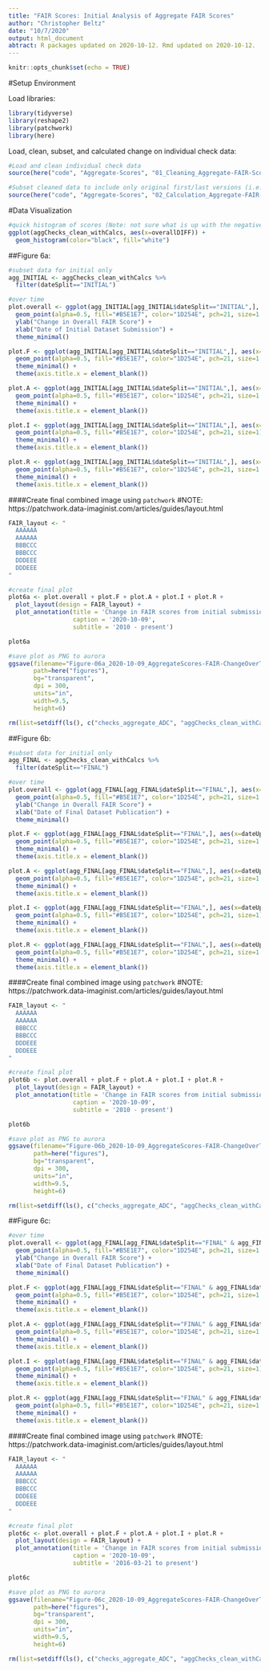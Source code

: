 ```yaml
---
title: "FAIR Scores: Initial Analysis of Aggregate FAIR Scores"
author: "Christopher Beltz"
date: "10/7/2020"
output: html_document
abtract: R packages updated on 2020-10-12. Rmd updated on 2020-10-12.
---
```


```r
knitr::opts_chunk$set(echo = TRUE)
```

#Setup Environment


Load libraries:

```r
library(tidyverse)
library(reshape2)
library(patchwork)
library(here)
```


Load, clean, subset, and calculated change on individual check data:

```r
#Load and clean individual check data
source(here("code", "Aggregate-Scores", "01_Cleaning_Aggregate-FAIR-Scores.R"), local = knitr::knit_global())

#Subset cleaned data to include only original first/last versions (i.e., metadata submission and final publication), calculate change in FAIR scores over time
source(here("code", "Aggregate-Scores", "02_Calculation_Aggregate-FAIR-Scores.R"), local = knitr::knit_global())
```


\pagebreak



#Data Visualization

```r
#quick histogram of scores (Note: not sure what is up with the negative scores)
ggplot(aggChecks_clean_withCalcs, aes(x=overallDIFF)) +
  geom_histogram(color="black", fill="white")
```


##Figure 6a:

```r
#subset data for initial only
agg_INITIAL <- aggChecks_clean_withCalcs %>%
  filter(dateSplit=="INITIAL")

#over time
plot.overall <- ggplot(agg_INITIAL[agg_INITIAL$dateSplit=="INITIAL",], aes(x=dateUploaded, y=overallDIFF)) +
  geom_point(alpha=0.5, fill="#B5E1E7", color="1D254E", pch=21, size=1.5) +
  ylab("Change in Overall FAIR Score") +
  xlab("Date of Initial Dataset Submission") +
  theme_minimal()

plot.F <- ggplot(agg_INITIAL[agg_INITIAL$dateSplit=="INITIAL",], aes(x=dateUploaded, y=findableDIFF)) +
  geom_point(alpha=0.5, fill="#B5E1E7", color="1D254E", pch=21, size=1.5) +
  theme_minimal() +
  theme(axis.title.x = element_blank())

plot.A <- ggplot(agg_INITIAL[agg_INITIAL$dateSplit=="INITIAL",], aes(x=dateUploaded, y=accessibleDIFF)) +
  geom_point(alpha=0.5, fill="#B5E1E7", color="1D254E", pch=21, size=1.5) +
  theme_minimal() +
  theme(axis.title.x = element_blank())

plot.I <- ggplot(agg_INITIAL[agg_INITIAL$dateSplit=="INITIAL",], aes(x=dateUploaded, y=interoperableDIFF)) +
  geom_point(alpha=0.5, fill="#B5E1E7", color="1D254E", pch=21, size=1) +
  theme_minimal() +
  theme(axis.title.x = element_blank())

plot.R <- ggplot(agg_INITIAL[agg_INITIAL$dateSplit=="INITIAL",], aes(x=dateUploaded, y=reusableDIFF)) +
  geom_point(alpha=0.5, fill="#B5E1E7", color="1D254E", pch=21, size=1.5) +
  theme_minimal() +
  theme(axis.title.x = element_blank())
```

####Create final combined image using `patchwork`
#NOTE: https://patchwork.data-imaginist.com/articles/guides/layout.html
```r
FAIR_layout <- "
  AAAAAA
  AAAAAA
  BBBCCC
  BBBCCC
  DDDEEE
  DDDEEE
"
```


```r
#create final plot
plot6a <- plot.overall + plot.F + plot.A + plot.I + plot.R +
  plot_layout(design = FAIR_layout) +
  plot_annotation(title = 'Change in FAIR scores from initial submission to final upload',
                  caption = '2020-10-09',
                  subtitle = '2010 - present')

plot6a
```


```r
#save plot as PNG to aurora
ggsave(filename="Figure-06a_2020-10-09_AggregateScores-FAIR-ChangeOverTime-SubmissionDate.png",
       path=here("figures"),
       bg="transparent",
       dpi = 300,
       units="in",
       width=9.5,
       height=6)
```


```r
rm(list=setdiff(ls(), c("checks_aggregate_ADC", "aggChecks_clean_withCalcs", "agg_INITIAL", "plot6a")))
```


##Figure 6b:

```r
#subset data for initial only
agg_FINAL <- aggChecks_clean_withCalcs %>%
  filter(dateSplit=="FINAL")

#over time
plot.overall <- ggplot(agg_FINAL[agg_FINAL$dateSplit=="FINAL",], aes(x=dateUploaded, y=overallDIFF)) +
  geom_point(alpha=0.5, fill="#B5E1E7", color="1D254E", pch=21, size=1.5) +
  ylab("Change in Overall FAIR Score") +
  xlab("Date of Final Dataset Publication") +
  theme_minimal()

plot.F <- ggplot(agg_FINAL[agg_FINAL$dateSplit=="FINAL",], aes(x=dateUploaded, y=findableDIFF)) +
  geom_point(alpha=0.5, fill="#B5E1E7", color="1D254E", pch=21, size=1.5) +
  theme_minimal() +
  theme(axis.title.x = element_blank())

plot.A <- ggplot(agg_FINAL[agg_FINAL$dateSplit=="FINAL",], aes(x=dateUploaded, y=accessibleDIFF)) +
  geom_point(alpha=0.5, fill="#B5E1E7", color="1D254E", pch=21, size=1.5) +
  theme_minimal() +
  theme(axis.title.x = element_blank())

plot.I <- ggplot(agg_FINAL[agg_FINAL$dateSplit=="FINAL",], aes(x=dateUploaded, y=interoperableDIFF)) +
  geom_point(alpha=0.5, fill="#B5E1E7", color="1D254E", pch=21, size=1) +
  theme_minimal() +
  theme(axis.title.x = element_blank())

plot.R <- ggplot(agg_FINAL[agg_FINAL$dateSplit=="FINAL",], aes(x=dateUploaded, y=reusableDIFF)) +
  geom_point(alpha=0.5, fill="#B5E1E7", color="1D254E", pch=21, size=1.5) +
  theme_minimal() +
  theme(axis.title.x = element_blank())
```

####Create final combined image using `patchwork`
#NOTE: https://patchwork.data-imaginist.com/articles/guides/layout.html
```r
FAIR_layout <- "
  AAAAAA
  AAAAAA
  BBBCCC
  BBBCCC
  DDDEEE
  DDDEEE
"
```


```r
#create final plot
plot6b <- plot.overall + plot.F + plot.A + plot.I + plot.R +
  plot_layout(design = FAIR_layout) +
  plot_annotation(title = 'Change in FAIR scores from initial submission to final upload',
                  caption = '2020-10-09',
                  subtitle = '2010 - present')

plot6b
```


```r
#save plot as PNG to aurora
ggsave(filename="Figure-06b_2020-10-09_AggregateScores-FAIR-ChangeOverTime-PublicationDate.jpg",
       path=here("figures"),
       bg="transparent",
       dpi = 300,
       units="in",
       width=9.5,
       height=6)
```


```r
rm(list=setdiff(ls(), c("checks_aggregate_ADC", "aggChecks_clean_withCalcs", "agg_INITIAL", "agg_FINAL", "plot6a", "plot6b")))
```


##Figure 6c:

```r
#over time
plot.overall <- ggplot(agg_FINAL[agg_FINAL$dateSplit=="FINAL" & agg_FINAL$dateUploaded>as.POSIXct("2016-03-21 00:00:01"),], aes(x=dateUploaded, y=overallDIFF)) +
  geom_point(alpha=0.5, fill="#B5E1E7", color="1D254E", pch=21, size=1.5) +
  ylab("Change in Overall FAIR Score") +
  xlab("Date of Final Dataset Publication") +
  theme_minimal()

plot.F <- ggplot(agg_FINAL[agg_FINAL$dateSplit=="FINAL" & agg_FINAL$dateUploaded>as.POSIXct("2016-03-21 00:00:01"),], aes(x=dateUploaded, y=findableDIFF)) +
  geom_point(alpha=0.5, fill="#B5E1E7", color="1D254E", pch=21, size=1.5) +
  theme_minimal() +
  theme(axis.title.x = element_blank())

plot.A <- ggplot(agg_FINAL[agg_FINAL$dateSplit=="FINAL" & agg_FINAL$dateUploaded>as.POSIXct("2016-03-21 00:00:01"),], aes(x=dateUploaded, y=accessibleDIFF)) +
  geom_point(alpha=0.5, fill="#B5E1E7", color="1D254E", pch=21, size=1.5) +
  theme_minimal() +
  theme(axis.title.x = element_blank())

plot.I <- ggplot(agg_FINAL[agg_FINAL$dateSplit=="FINAL" & agg_FINAL$dateUploaded>as.POSIXct("2016-03-21 00:00:01"),], aes(x=dateUploaded, y=interoperableDIFF)) +
  geom_point(alpha=0.5, fill="#B5E1E7", color="1D254E", pch=21, size=1) +
  theme_minimal() +
  theme(axis.title.x = element_blank())

plot.R <- ggplot(agg_FINAL[agg_FINAL$dateSplit=="FINAL" & agg_FINAL$dateUploaded>as.POSIXct("2016-03-21 00:00:01"),], aes(x=dateUploaded, y=reusableDIFF)) +
  geom_point(alpha=0.5, fill="#B5E1E7", color="1D254E", pch=21, size=1.5) +
  theme_minimal() +
  theme(axis.title.x = element_blank())
```

####Create final combined image using `patchwork`
#NOTE: https://patchwork.data-imaginist.com/articles/guides/layout.html
```r
FAIR_layout <- "
  AAAAAA
  AAAAAA
  BBBCCC
  BBBCCC
  DDDEEE
  DDDEEE
"
```


```r
#create final plot
plot6c <- plot.overall + plot.F + plot.A + plot.I + plot.R +
  plot_layout(design = FAIR_layout) +
  plot_annotation(title = 'Change in FAIR scores from initial submission to final upload',
                  caption = '2020-10-09',
                  subtitle = '2016-03-21 to present')

plot6c
```


```r
#save plot as PNG to aurora
ggsave(filename="Figure-06c_2020-10-09_AggregateScores-FAIR-ChangeOverTime-PublicationDate-post2016.jpg",
       path=here("figures"),
       bg="transparent",
       dpi = 300,
       units="in",
       width=9.5,
       height=6)
```


```r
rm(list=setdiff(ls(), c("checks_aggregate_ADC", "aggChecks_clean_withCalcs", "agg_INITIAL", "agg_FINAL", "plot6a", "plot6b", "plot6c")))
```









